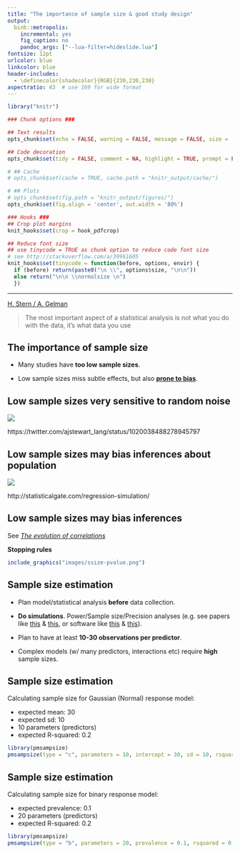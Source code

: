 ```yaml
---
title: "The importance of sample size & good study design"
output:
  binb::metropolis:
    incremental: yes
    fig_caption: no
    pandoc_args: ["--lua-filter=hideslide.lua"]
fontsize: 12pt
urlcolor: blue
linkcolor: blue
header-includes:
  - \definecolor{shadecolor}{RGB}{230,230,230}
aspectratio: 43  # use 169 for wide format
---
```



```r

library("knitr")

### Chunk options ###

## Text results
opts_chunk$set(echo = FALSE, warning = FALSE, message = FALSE, size = 'tiny')

## Code decoration
opts_chunk$set(tidy = FALSE, comment = NA, highlight = TRUE, prompt = FALSE, crop = TRUE)

# ## Cache
# opts_chunk$set(cache = TRUE, cache.path = "knitr_output/cache/")

# ## Plots
# opts_chunk$set(fig.path = "knitr_output/figures/")
opts_chunk$set(fig.align = 'center', out.width = '80%')

### Hooks ###
## Crop plot margins
knit_hooks$set(crop = hook_pdfcrop)

## Reduce font size
## use tinycode = TRUE as chunk option to reduce code font size
# see http://stackoverflow.com/a/39961605
knit_hooks$set(tinycode = function(before, options, envir) {
  if (before) return(paste0("\n \\", options$size, "\n\n"))
  else return("\n\n \\normalsize \n")
  })

```

---

\tiny [H. Stern / A. Gelman](https://statmodeling.stat.columbia.edu/2018/08/07/important-aspect-statistical-analysis-not-data-data-use-survey-adjustment-edition)

\vspace{1cm}
\normalsize

> The most important aspect of a statistical analysis is not what you do with the data, it’s what data you use



## The importance of sample size

- Many studies have **too low sample sizes**. 

- Low sample sizes miss subtle effects, but also [**prone to bias**](http://science.sciencemag.org/content/355/6325/584.summary).


## Low sample sizes very sensitive to random noise

[![](images/lowSS_noise.PNG)](https://video.twimg.com/tweet_video/DifncYiX0AEnn19.mp4)

\tiny https://twitter.com/ajstewart_lang/status/1020038488278945797


## Low sample sizes may bias inferences about population

![](images/regression_pop_vs_sample.PNG)

\tiny http://statisticalgate.com/regression-simulation/


## Low sample sizes may bias inferences

See [*The evolution of correlations*](http://vimeo.com/57127001)

**Stopping rules**

```r
include_graphics("images/ssize-pvalue.png")
```


## Sample size estimation

- Plan model/statistical analysis **before** data collection.

- **Do simulations**. Power/Sample size/Precision analyses (e.g. see papers like [this](https://doi.org/10.1136/bmj.m441) & [this](https://doi.org/10.1111/2041-210X.12504), or software like [this](https://cran.r-project.org/package=pmsampsize) & [this](https://precisely.malco.io/)).

- Plan to have at least **10-30 observations per predictor**.

- Complex models (w/ many predictors, interactions etc) require **high** sample sizes.


## Sample size estimation

\footnotesize

::: nonincremental :::
Calculating sample size for Gaussian (Normal) response model:

  - expected mean: 30
  - expected sd: 10
  - 10 parameters (predictors)
  - expected R-squared: 0.2
:::
  
\tiny

```r
library(pmsampsize)
pmsampsize(type = "c", parameters = 10, intercept = 30, sd = 10, rsquared = 0.2)
```


## Sample size estimation

\footnotesize

::: nonincremental :::
Calculating sample size for binary response model:

  - expected prevalence: 0.1
  - 20 parameters (predictors)
  - expected R-squared: 0.2
:::

\tiny 

```r
library(pmsampsize)
pmsampsize(type = "b", parameters = 20, prevalence = 0.1, rsquared = 0.2)
```








